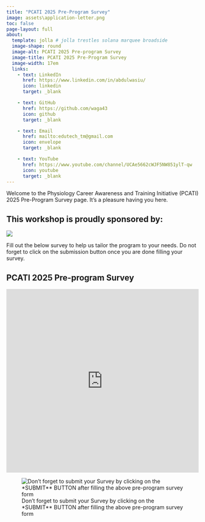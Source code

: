 ```yaml
---
title: "PCATI 2025 Pre-Program Survey"
image: assets\application-letter.png
toc: false
page-layout: full
about: 
  template: jolla # jolla trestles solana marquee broadside
  image-shape: round
  image-alt: PCATI 2025 Pre-program Survey
  image-title: PCATI 2025 Pre-Program Survey
  image-width: 17em
  links:
    - text: LinkedIn
      href: https://www.linkedin.com/in/abdulwasiu/
      icon: linkedin
      target: _blank

    - text: GitHub
      href: https://github.com/waga43
      icon: github
      target: _blank

    - text: Email
      href: mailto:edutech_tm@gmail.com
      icon: envelope
      target: _blank

    - text: YouTube
      href: https://www.youtube.com/channel/UCAe5662cWJF5NW851ylT-qw
      icon: youtube
      target: _blank
---
```



Welcome to the Physiology Career Awareness and Training Initiative (PCATI) 2025 Pre-Program Survey page. It's a pleasure having you here.

**This workshop is proudly sponsored by:**
---

![](assets\the-physiological-society-logo.png)

Fill out the below survey to help us tailor the program to your needs. Do not forget to click on the submission button once you are done filling your survey.

## PCATI 2025 Pre-program Survey

<!-- <iframe width="640px" height="480px" src="https://forms.office.com/Pages/ResponsePage.aspx?id=54IdnKqzYk6E93Ylneezq2j38ey95PRFpc5TUYS-OI9UNElQUkRGMFoxMDRLOVdVUjRNNUxJNDhaMi4u&embed=true" frameborder="0" marginwidth="0" marginheight="0" style="border: none; max-width:100%; max-height:100vh" allowfullscreen webkitallowfullscreen mozallowfullscreen msallowfullscreen> </iframe> -->


<iframe width="640px" height="480px" src="https://forms.cloud.microsoft/r/HMgwVRes5B?embed=true" frameborder="0" marginwidth="0" marginheight="0" style="border: none; max-width:100%; max-height:100vh" allowfullscreen webkitallowfullscreen mozallowfullscreen msallowfullscreen> </iframe>


![Don't forget to submit your Survey by clicking on the *SUBMIT** BUTTON after filling the above pre-program survey form](assets\submit-application.png)


